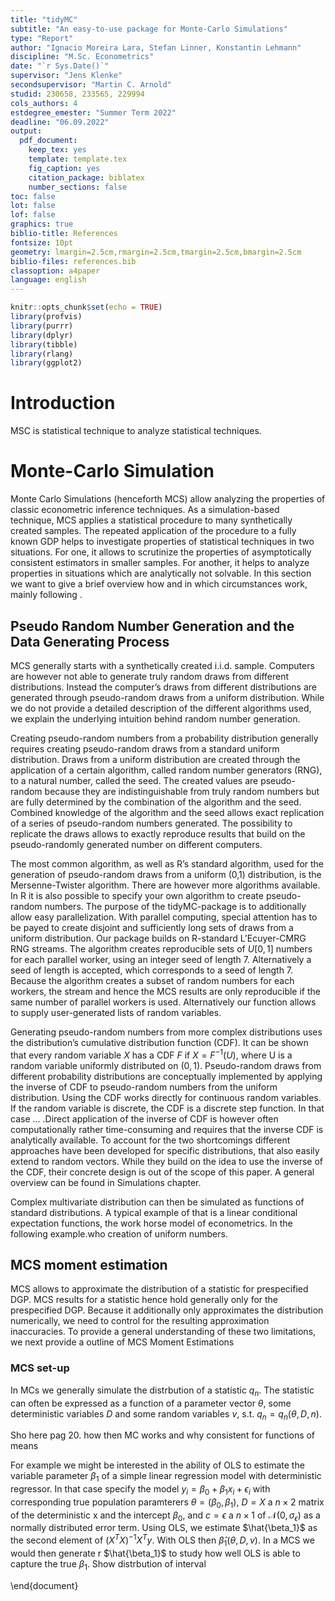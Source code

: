 ```yaml
---
title: "tidyMC"
subtitle: "An easy-to-use package for Monte-Carlo Simulations"
type: "Report"
author: "Ignacio Moreira Lara, Stefan Linner, Konstantin Lehmann"
discipline: "M.Sc. Econometrics"
date: "`r Sys.Date()`"
supervisor: "Jens Klenke"
secondsupervisor: "Martin C. Arnold"
studid: 230658, 233565, 229994
cols_authors: 4
estdegree_emester: "Summer Term 2022"
deadline: "06.09.2022"
output:
  pdf_document:
    keep_tex: yes
    template: template.tex
    fig_caption: yes
    citation_package: biblatex
    number_sections: false
toc: false
lot: false
lof: false
graphics: true
biblio-title: References
fontsize: 10pt
geometry: lmargin=2.5cm,rmargin=2.5cm,tmargin=2.5cm,bmargin=2.5cm
biblio-files: references.bib
classoption: a4paper
language: english
---
```


```r
knitr::opts_chunk$set(echo = TRUE)
library(profvis)
library(purrr)
library(dplyr)
library(tibble)
library(rlang)
library(ggplot2)
```

# Introduction
MSC is statistical technique to analyze statistical techniques. 


# Monte-Carlo Simulation
Monte Carlo Simulations (henceforth MCS) allow analyzing the properties of classic econometric inference techniques. As a simulation-based technique, MCS applies a statistical procedure to many synthetically created samples. The repeated application of the procedure to a fully known GDP helps to investigate properties of statistical techniques in two situations. For one, it allows to scrutinize the properties of asymptotically consistent estimators in smaller samples. For another, it helps to analyze properties in situations which are analytically not solvable. In this section we want to give a brief overview how and in which circumstances work, mainly following \citep{kiviet_monte_2011}. 


## Pseudo Random Number Generation and the Data Generating Process
MCS generally starts with a synthetically created i.i.d. sample. Computers are however not able to generate truly random draws from different distributions. Instead the computer's draws from different distributions are generated through pseudo-random draws from a uniform distribution. While we do not provide a detailed description of the different algorithms used, we explain the underlying intuition behind random number generation. 

Creating pseudo-random numbers from a probability distribution generally requires creating pseudo-random draws from a standard uniform distribution. Draws from a uniform distribution are created through the application of a certain algorithm, called random number generators (RNG), to a natural number, called the seed. The created values are pseudo-random because they are indistinguishable from truly random numbers but are fully determined by the combination of the algorithm and the seed. Combined knowledge of the algorithm and the seed allows exact replication of a series of pseudo-random numbers generated. The possibility to replicate the draws allows to exactly reproduce results that build on the pseudo-randomly generated number on different computers. 

The most common algorithm, as well as R's standard algorithm, used for the generation of pseudo-random draws from a  uniform (0,1) distribution, is the Mersenne-Twister algorithm. There are however more algorithms available. In R it is also possible to specify your own algorithm to create pseudo-random numbers.  The purpose of the tidyMC-package is to additionally allow easy parallelization. With parallel computing, special attention has to be payed to create disjoint and sufficiently long sets of draws from a uniform distribution. Our package builds on R-standard L’Ecuyer-CMRG RNG streams. The algorithm creates reproducible sets of $U[0,1]$ numbers for each parallel worker, using an integer seed of length 7. Alternatively a seed of length is accepted, which corresponds to a seed of length 7. Because the algorithm creates a subset of random numbers for each workers, the stream and hence the MCS results are only reproducible if the same number of parallel workers is used. Alternatively our function allows to supply user-generated lists of random variables. 

Generating pseudo-random numbers from more complex distributions uses the distribution's cumulative distribution function (CDF). It can be shown that every random variable $X$ has a CDF $F$ if $X = F^{-1}(U)$, where U is a random variable uniformly distributed on $(0,1)$. Pseudo-random draws from different probability distributions are conceptually implemented by applying the inverse of CDF to pseudo-random numbers from the uniform distribution. Using the CDF works directly for continuous random variables. If the random variable is discrete, the CDF is a discrete step function. In that case ... .Direct application of the inverse of CDF is however often computationally rather time-consuming and requires that the inverse CDF is analytically available. To account for the two shortcomings different approaches have been developed for specific distributions, that also easily extend to random vectors. While they build on the idea to use the inverse of the CDF, their concrete design is out of the scope of this paper. A general overview can be found in Simulations chapter. 

Complex multivariate distribution can then be simulated as functions of standard distributions. A typical example of that is a linear conditional expectation functions, the work horse model of econometrics. In the following example.who creation of uniform numbers. 

## MCS moment estimation
MCS allows to approximate the distribution of a statistic for prespecified DGP. MCS results for a statistic hence hold generally only for the prespecified DGP. Because it additionally only approximates the distribution numerically, we need to control for the resulting approximation inaccuracies.  To provide a general understanding of these two limitations, we next provide a outline of MCS Moment Estimations 

### MCS set-up

In MCs we generally simulate the distrbution of a statistic $q_n$. The statistic can often be expressed as a function of a parameter vector $\theta$, some deterministic variables $D$ and some random variables $v$, s.t. $q_n = q_n(\theta,D,n)$. 

Sho here pag 20. how then MC works and why consistent for functions of means



For example we might be interested in the ability of OLS to estimate the variable parameter $\beta_1$ of a simple linear regression model with deterministic regressor.
In that case specify the model $y_i = \beta_0 + \beta_1 x_i + \epsilon_i$ with corresponding true population paramterers $\theta  = (\beta_0, \beta_1)$, $D = X$ a $n \times 2$ matrix of the deterministic x and the intercept $\beta_0$, and $c = \epsilon$ a $n \times 1$ of $\mathcal{N}(0, \sigma_\epsilon)$ as a normally distributed error term. Using OLS, we estimate $\hat{\beta_1}$ as the second element of $(X^TX)^{-1}X^Ty$. With OLS then $\hat{\beta}_1(\theta, D, v)$. In a MCS we would then generate r $\hat{\beta_1}$ to study how well OLS is able to capture the true $\beta_1$. 
Show distrbution of interval 


\end{document}

